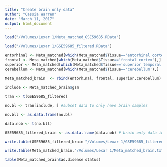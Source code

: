 ```yaml
---
title: "Create brain only data"
author: "Cassia Warren"
date: "March 11, 2017"
output: html_document
---
```


```r

load("/Volumes/Lexar 1/Meta_matched_GSE59685.RData")

load("/Volumes/Lexar 1/GSE59685_filtered.RData")

entorhinal <- Meta_matched[which(Meta_matched$Tissue=='entorhinal cortex'),]
frontal <- Meta_matched[which(Meta_matched$Tissue=='frontal cortex'),]
superior <- Meta_matched[which(Meta_matched$Tissue=='superior temporal gyrus'),] 
cerebellum <- Meta_matched[which(Meta_matched$Tissue=='cerebellum'),] 

Meta_matched_brain  <- rbind(entorhinal, frontal, superior,cerebellum) # meta data with only brain regions 
  
include <- Meta_matched_brain$gsm 

tran <- t(GSE59685_filtered)

no.bl <- tran[include, ] #subset data to only have brain samples

no.bll <- as.data.frame(no.bl)

data.nob <- t(no.bll)

GSE59685_filtered_brain <- as.data.frame(data.nob) # brain only data in proper form

write.table(GSE59685_filtered_brain,"/Volumes/Lexar 1/GSE59685_filtered_brain.txt")

write.table(Meta_matched_brain,"/Volumes/Lexar 1/Meta_matched_brain.txt")

table(Meta_matched_brain$ad.disease.status)

```

